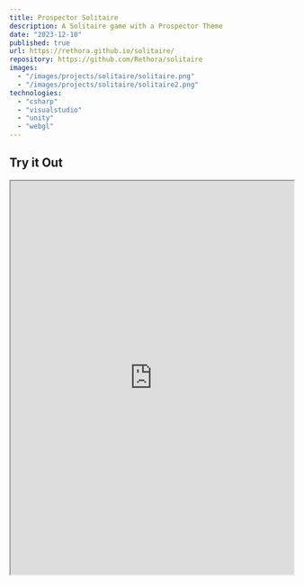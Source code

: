 ```yaml
---
title: Prospector Solitaire
description: A Solitaire game with a Prospector Theme
date: "2023-12-10"
published: true
url: https://rethora.github.io/solitaire/
repository: https://github.com/Rethora/solitaire
images:
  - "/images/projects/solitaire/solitaire.png"
  - "/images/projects/solitaire/solitaire2.png"
technologies:
  - "csharp"
  - "visualstudio"
  - "unity"
  - "webgl"
---
```


## Try it Out

<iframe
  src="https://rethora.github.io/solitaire/"
  width="100%"
  height="700"
  allowFullScreen
/>

## About

Embark on a captivating Solitaire experience with a Prospector theme. While this project is still in progress, you can get a glimpse of the immersive gameplay through the live WebGL demo.

